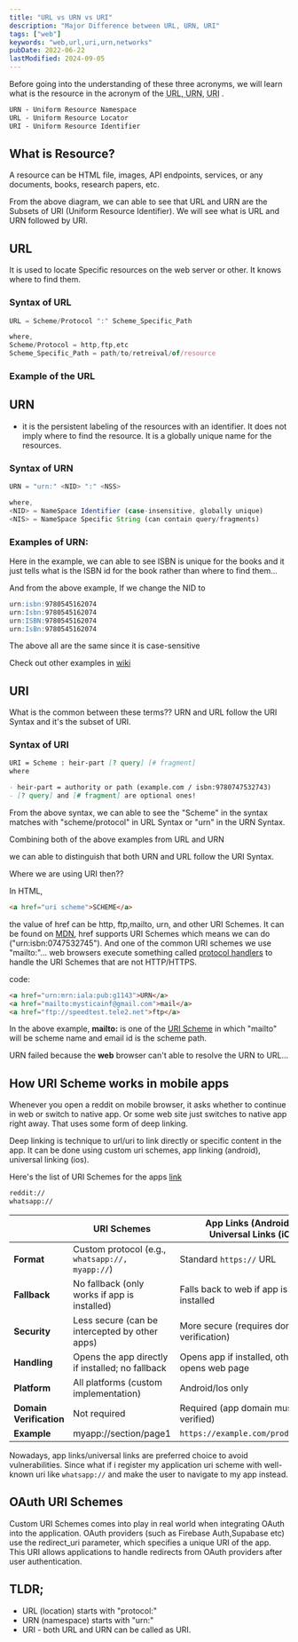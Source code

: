 ```yaml
---
title: "URL vs URN vs URI"
description: "Major Difference between URL, URN, URI"
tags: ["web"]
keywords: "web,url,uri,urn,networks"
pubDate: 2022-06-22
lastModified: 2024-09-05
---
```



Before going into the understanding of these three acronyms, we will learn what is the resource in the acronym of the <abbr title="Uniform Resource Locator">URL</abbr>,<abbr title="Uniform Resource Namespace"> URN</abbr>, <abbr title="Uniform Resource Identifier">URI</abbr> .

```md
URN - Uniform Resource Namespace
URL - Uniform Resource Locator
URI - Uniform Resource Identifier
```

## What is Resource?

A resource can be HTML file, images, API endpoints, services, or any documents, books, research papers, etc.

<ImageView
  src={vennDiagram}
  alt="venn diagram describing how URL and URN are subsets of URI"
/>

From the above diagram, we can able to see that URL and URN are the Subsets of URI (Uniform Resource Identifier). We will see what is URL and URN followed by URI.

## URL

It is used to locate Specific resources on the web server or other. It knows where to find them.

### Syntax of URL

```js
URL = Scheme/Protocol ":" Scheme_Specific_Path

where,
Scheme/Protocol = http,ftp,etc
Scheme_Specific_Path = path/to/retreival/of/resource
```

### Example of the URL

<ImageView
  src={url}
  alt="http:/abc.com/index.html?name=hello#section2 where http:/ is protocol, abc.com is authority, /index.html is location or path, ?name=hello is query, #section2 is fragment"
/>

## URN

- it is the persistent labeling of the resources with an identifier. It does not imply where to find the resource. It is a globally unique name for the resources.

### Syntax of URN

```js
URN = "urn:" <NID> ":" <NSS>

where,
<NID> = NameSpace Identifier (case-insensitive, globally unique)
<NIS> = NameSpace Specific String (can contain query/fragments)
```

### Examples of URN:

<ImageView
  src={urn}
  alt="URN:ISBN:9780545162074 where NID is ISBN and NSS is 9780545162074"
/>

Here in the example, we can able to see ISBN is unique for the books and it just tells what is the ISBN id for the book rather than where to find them...

And from the above example, If we change the NID to

```md
urn:isbn:9780545162074
urn:Isbn:9780545162074
urn:ISBN:9780545162074
urn:IsBn:9780545162074
```

The above all are the same since it is case-sensitive

Check out other examples in [wiki](https://en.wikipedia.org/wiki/Uniform_Resource_Name)

## URI

What is the common between these terms??
URN and URL follow the URI Syntax and it's the subset of URI.

### Syntax of URI

```md
URI = Scheme : heir-part [? query] [# fragment]
where

- heir-part = authority or path (example.com / isbn:9780747532743)
- [? query] and [# fragment] are optional ones!
```

From the above syntax, we can able to see the "Scheme" in the syntax matches with "scheme/protocol" in URL Syntax or "urn" in the URN Syntax.

Combining both of the above examples from URL and URN

<ImageView
  src={combine}
  alt="from the above example, http and urn are scheme whereas heir-path is what's following the part of the url or urn in the above examples"
/>

we can able to distinguish that both URN and URL follow the URI Syntax.

Where we are using URI then??

In HTML,

```html
<a href="uri scheme">SCHEME</a>
```

the value of href can be http, ftp,mailto, urn, and other URI Schemes. It can be found on [MDN](https://developer.mozilla.org/en-US/docs/Web/HTML/Element/a#attr-href), href supports URI Schemes which means we can do ("urn:isbn:0747532745"). And one of the common URI schemes we use "mailto:"... web browsers execute something called
[protocol handlers](https://developer.mozilla.org/en-US/docs/Web/Manifest/protocol_handlers) to handle the URI Schemes that are not HTTP/HTTPS.

code:

```html
<a href="urn:mrn:iala:pub:g1143">URN</a>
<a href="mailto:mysticainf@gmail.com">mail</a>
<a href="ftp://speedtest.tele2.net">ftp</a>
```

<ImageWithCaption
  src={sample}
  caption="On running above html code, the browser console displaying URN as Failed to launch 'urn:mrn:iala:pub:g1143' because the scheme does not have a registered handle,for mail and ftp, it displays Launched external handler"
/>

In the above example, **mailto:** is one of the [URI Scheme](https://en.wikipedia.org/wiki/Mailto#:~:text=mailto%20is%20a%20Uniform%20Resource,it%20into%20an%20email%20client) in which "mailto" will be scheme name and email id is the scheme path.

URN failed because the **web** browser can't able to resolve the URN to URL...

## How URI Scheme works in mobile apps

Whenever you open a reddit on mobile browser, it asks whether to continue in web or switch to native app. Or some web site just switches to native app right away. That uses some form of deep linking.

Deep linking is technique to url/uri to link directly or specific content in the app. It can be done using custom uri schemes, app linking (android), universal linking (ios).

Here's the list of URI Schemes for the apps [link](https://github.com/bhagyas/app-urls)

```md
reddit://
whatsapp://
```

|                         | URI Schemes                                      | App Links (Android) or <br /> Universal Links (iOS) |
| ----------------------- | ------------------------------------------------ | --------------------------------------------------- |
| **Format**              | Custom protocol (e.g., `whatsapp://, myapp://`)  | Standard `https://` URL                             |
| **Fallback**            | No fallback (only works if app is installed)     | Falls back to web if app is not installed           |
| **Security**            | Less secure (can be intercepted by other apps)   | More secure (requires domain verification)          |
| **Handling**            | Opens the app directly if installed; no fallback | Opens app if installed, otherwise opens web page    |
| **Platform**            | All platforms (custom implementation)            | Android/Ios only                                    |
| **Domain Verification** | Not required                                     | Required (app domain must be verified)              |
| **Example**             | myapp://section/page1                            | `https://example.com/product/12345`                 |

<ImageView
  src={deeplink}
  alt="diagram explaining the user clicks on the link that takes them to specific app and then deep linking checks whether the app is installed or not in user device, if yes then open the app and shows content. if not installed, it goes to play store or app store to install the app"
/>

Nowadays, app links/universal links are preferred choice to avoid vulnerabilities. Since what if i register my application uri scheme with well-known uri like `whatsapp://` and make the user to navigate to my app instead.

## OAuth URI Schemes

Custom URI Schemes comes into play in real world when integrating OAuth into the application. OAuth providers (such as Firebase Auth,Supabase etc) use the redirect_uri parameter, which specifies a unique URI of the app. This URI allows applications to handle redirects from OAuth providers after user authentication.

## TLDR;

- URL (location) starts with "protocol:"
- URN (namespace) starts with "urn:"
- URI - both URL and URN can be called as URI.
